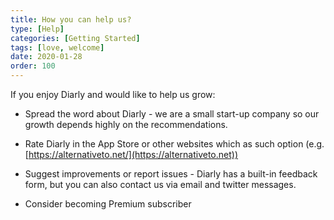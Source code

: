 ```yaml
---
title: How you can help us?
type: [Help]
categories: [Getting Started]
tags: [love, welcome]
date: 2020-01-28
order: 100
---
```


If you enjoy Diarly and would like to help us grow:

- Spread the word about Diarly -  we are a small start-up company so our growth depends highly on the recommendations.

- Rate Diarly in the App Store or other websites which as such option (e.g. [https://alternativeto.net/](https://alternativeto.net))

- Suggest improvements or report issues - Diarly has a built-in feedback form, but you can also contact us via email and twitter messages.

- Consider becoming Premium subscriber
